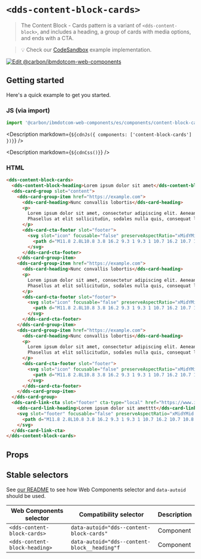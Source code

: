 




# `<dds-content-block-cards>`

> The Content Block - Cards pattern is a variant of `<dds-content-block>`, and
> includes a heading, a group of cards with media options, and ends with a CTA.

> 💡 Check our
> [CodeSandbox](https://githubbox.com/carbon-design-system/carbon-for-ibm-dotcom/tree/v1/packages/web-components/examples/codesandbox/components/content-block-cards)
> example implementation.

[![Edit @carbon/ibmdotcom-web-components](https://codesandbox.io/static/img/play-codesandbox.svg)](https://githubbox.com/carbon-design-system/carbon-for-ibm-dotcom/tree/v1/packages/web-components/examples/codesandbox/components/content-block-cards)

## Getting started

Here's a quick example to get you started.

### JS (via import)

```javascript
import '@carbon/ibmdotcom-web-components/es/components/content-block-cards/index.js';
```

<Description markdown={`${cdnJs({ components: ['content-block-cards'] })}`} />

<Description markdown={`${cdnCss()}`} />

### HTML

```html
<dds-content-block-cards>
  <dds-content-block-heading>Lorem ipsum dolor sit amet</dds-content-block-heading>
  <dds-card-group slot="content">
    <dds-card-group-item href="https://example.com">
      <dds-card-heading>Nunc convallis lobortis</dds-card-heading>
      <p>
        Lorem ipsum dolor sit amet, consectetur adipiscing elit. Aenean et ultricies est. Mauris iaculis eget dolor nec hendrerit.
        Phasellus at elit sollicitudin, sodales nulla quis, consequat libero.
      </p>
      <dds-card-cta-footer slot="footer">
        <svg slot="icon" focusable="false" preserveAspectRatio="xMidYMid meet" xmlns="http://www.w3.org/2000/svg" fill="currentColor" aria-hidden="true" width="20" height="20" viewBox="0 0 20 20">
          <path d="M11.8 2.8L10.8 3.8 16.2 9.3 1 9.3 1 10.7 16.2 10.7 10.8 16.2 11.8 17.2 19 10z"></path>
        </svg>
      </dds-card-cta-footer>
    </dds-card-group-item>
    <dds-card-group-item href="https://example.com">
      <dds-card-heading>Nunc convallis lobortis</dds-card-heading>
      <p>
        Lorem ipsum dolor sit amet, consectetur adipiscing elit. Aenean et ultricies est. Mauris iaculis eget dolor nec hendrerit.
        Phasellus at elit sollicitudin, sodales nulla quis, consequat libero.
      </p>
      <dds-card-cta-footer slot="footer">
        <svg slot="icon" focusable="false" preserveAspectRatio="xMidYMid meet" xmlns="http://www.w3.org/2000/svg" fill="currentColor" aria-hidden="true" width="20" height="20" viewBox="0 0 20 20">
          <path d="M11.8 2.8L10.8 3.8 16.2 9.3 1 9.3 1 10.7 16.2 10.7 10.8 16.2 11.8 17.2 19 10z"></path>
        </svg>
      </dds-card-cta-footer>
    </dds-card-group-item>
    <dds-card-group-item href="https://example.com">
      <dds-card-heading>Nunc convallis lobortis</dds-card-heading>
      <p>
        Lorem ipsum dolor sit amet, consectetur adipiscing elit. Aenean et ultricies est. Mauris iaculis eget dolor nec hendrerit.
        Phasellus at elit sollicitudin, sodales nulla quis, consequat libero.
      </p>
      <dds-card-cta-footer slot="footer">
        <svg slot="icon" focusable="false" preserveAspectRatio="xMidYMid meet" xmlns="http://www.w3.org/2000/svg" fill="currentColor" aria-hidden="true" width="20" height="20" viewBox="0 0 20 20">
          <path d="M11.8 2.8L10.8 3.8 16.2 9.3 1 9.3 1 10.7 16.2 10.7 10.8 16.2 11.8 17.2 19 10z"></path>
        </svg>
      </dds-card-cta-footer>
    </dds-card-group-item>
  </dds-card-group>
  <dds-card-link-cta slot="footer" cta-type="local" href="https://www.ibm.com">
    <dds-card-link-heading>Lorem ipsum dolor sit ametttt</dds-card-link-heading>
    <svg slot="footer" focusable="false" preserveAspectRatio="xMidYMid meet" xmlns="http://www.w3.org/2000/svg" fill="currentColor" aria-hidden="true" width="20" height="20" viewBox="0 0 20 20">
      <path d="M11.8 2.8L10.8 3.8 16.2 9.3 1 9.3 1 10.7 16.2 10.7 10.8 16.2 11.8 17.2 19 10z"></path>
    </svg>
  </dds-card-link-cta>
</dds-content-block-cards>
```

## Props

<Props of="dds-content-block-cards" />

## Stable selectors

See [our README](https://github.com/carbon-design-system/carbon-for-ibm-dotcom/tree/main/packages/web-components#stable-selectors-for-analytics-and-integratione2e-testing-in-web-components) to see how Web Components selector and `data-autoid` should be used.

| Web Components selector       | Compatibility selector                       | Description |
| ----------------------------- | -------------------------------------------- | ----------- |
| `<dds-content-block-cards>`   | `data-autoid="dds--content-block-cards"`     | Component   |
| `<dds-content-block-heading>` | `data-autoid="dds--content-block__heading"f` | Component   |



<Description markdown={contributing} />
